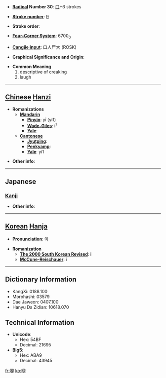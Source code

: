 * '''[[Wiktionary:Chinese radical index| Radical]] Number 30''': [[Wiktionary:Chinese radical index 口|口]]+6 strokes

* '''[[Wiktionary:Chinese total strokes index|Stroke number]]''': [[Wiktionary:Chinese total strokes index 9|9]]

* '''Stroke order''': 

* '''[[Wiktionary:Chinese four corner index|Four-Corner System]]''': 6700<sub>0</sub>

* '''[[Wiktionary:Chinese Cangjie index|Cangjie input]]''': 口人尸大 (ROSK)

* '''Graphical Significance and Origin''': 

* '''Common Meaning'''
*#descriptive of creaking
*# laugh


----

== [[Chinese]] [[Hanzi]] ==

* '''Romanizations'''
** '''[[Mandarin]]'''
*** '''[[Pinyin]]''': yī (yi1)
*** '''[[Wade-Giles]]''': i<sup>1</sup>
*** '''[[Yale]]''': 
** '''[[Cantonese]]'''
*** '''[[Jyutping]]''':
*** '''[[Penkyamp]]''': 
*** '''[[Yale]]''': yi1

* '''Other info''': 

----

==Japanese==
===[[Kanji]]===
{{kanji|on readings=[[い]] (i)
|kun readings=[[つくりわらい]] (tsukuriwarai)
}}

* '''Other info''':  

----

== [[Korean]] [[Hanja]] ==

* '''Pronunciation''': 이

* '''Romanization'''
** '''[[The 2000 South Korean Revised Romanization|The 2000 South Korean Revised]]''': i
** '''[[McCune-Reischauer]]''': i

----

== Dictionary Information ==

* KangXi: 0188.100
* Morohashi: 03579
* Dae Jaweon: 0407.100
* Hanyu Da Zidian: 10618.070

== Technical Information ==

* '''Unicode''':
** Hex: 54BF
** Decimal: 21695
* '''Big5''':
** Hex: ABA9
** Decimal: 43945

[[fr:咿]]
[[ko:咿]]